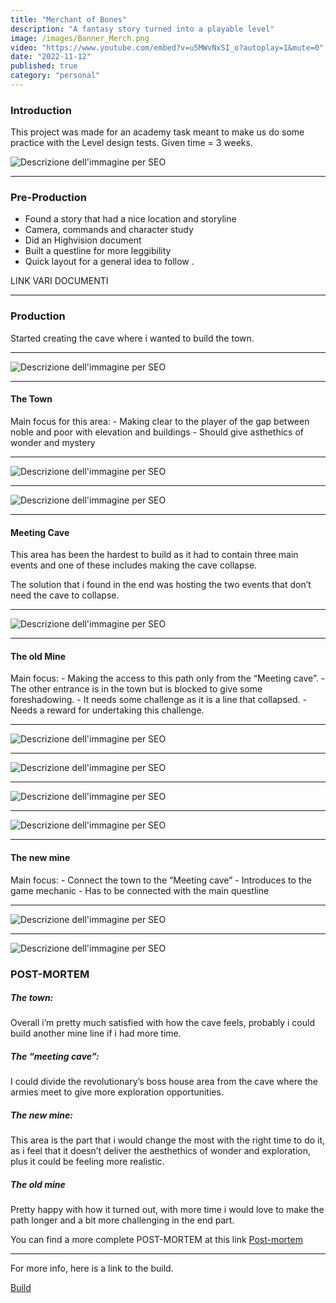 ```yaml
---
title: "Merchant of Bones"
description: "A fantasy story turned into a playable level"
image: /images/Banner_Merch.png
video: "https://www.youtube.com/embed?v=u5MWvNxSI_o?autoplay=1&mute=0"
date: "2022-11-12"
published: true
category: "personal"
---
```


### Introduction

This project was made for an academy task meant to make us do some practice with the Level design tests.
Given time = 3 weeks.

![Descrizione dell'immagine per SEO](/images/test_level_design.png "Test")

---

### Pre-Production

- Found a story that had a nice location and storyline
- Camera, commands and character study
- Did an Highvision document
- Built a questline for more leggibility
- Quick layout for a general idea to follow .

LINK VARI DOCUMENTI

---

### Production

Started creating the cave where i wanted to build the town.

---

![Descrizione dell'immagine per SEO](/images/Prima_Dopo_town.png "Before and after")

---

#### The Town

Main focus for this area: - Making clear to the player of the gap between noble and poor with elevation and buildings - Should give asthethics of wonder and mystery

---

![Descrizione dell'immagine per SEO](/images/Divario_Town.png "Noble and poor")

---

![Descrizione dell'immagine per SEO](/images/Wonder_town.png "Wonder")

---

#### Meeting Cave

This area has been the hardest to build as it had to contain three main events and one of these includes
making the cave collapse.

The solution that i found in the end was hosting the two events that don’t need the cave
to collapse.

---

![Descrizione dell'immagine per SEO](/images/Cave_meeting.gif "Cave entrance")

---

#### The old Mine

Main focus: - Making the access to this path only from the “Meeting cave”. - The other entrance is in the town but is blocked to give some foreshadowing. - It needs some challenge as it is a line that collapsed. - Needs a reward for undertaking this challenge.

---

![Descrizione dell'immagine per SEO](/images/Old_Mine_entrance.png "Old mine entrance")

---

![Descrizione dell'immagine per SEO](/images/Old_Mine_EntranceTown.png "Old mine entrance in town")

---

![Descrizione dell'immagine per SEO](/images/Parkour.gif "Parkour")

---

![Descrizione dell'immagine per SEO](/images/Piccone.png "Reward")

---

#### The new mine

Main focus: - Connect the town to the “Meeting cave” - Introduces to the game mechanic - Has to be connected with the main questline

---

![Descrizione dell'immagine per SEO](/images/Mechanic.gif "Game mechanic")

---

![Descrizione dell'immagine per SEO](/images/Letter.gif "Connection to storyline")

### POST-MORTEM

##### The town:

Overall i’m pretty much satisfied with how the cave feels, probably i could build another mine line
if i had more time.

##### The “meeting cave”:

I could divide the revolutionary’s boss house area from the cave where the armies meet
to give more exploration opportunities.

##### The new mine:

This area is the part that i would change the most with the right time to do it, as i feel that it
doesn’t deliver the aesthethics of wonder and exploration, plus it could be feeling more realistic.

##### The old mine

Pretty happy with how it turned out, with more time i would love to make the path longer
and a bit more challenging in the end part.

You can find a more complete POST-MORTEM at this link [Post-mortem](https://docs.google.com/document/d/1y7iQ7dLOUfkxIBeQ9ojqiEwpNRCMoy1Q/edit?usp=drive_link)

---

For more info, here is a link to the build.

[Build](https://drive.google.com/file/d/1Tcpdw3-0fJKHPWC-G8blhK1WwcyO20FC/view?usp=drive_link)
